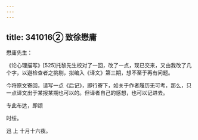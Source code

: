 ```yaml
---
---
---
```

title: 341016② 致徐懋庸
---




懋庸先生：

《论心理描写》[525]托黎先生校对了一回，改了一点，现已交来，又由我改了几个字，以避检查者之挑剔，拟编入《译文》第三期，想不至于再有问题。

今将原文寄回，请写一点《后记》，即行寄下，如关于作者履历无可考，那么，只一点译文出于某报某期也可以的。但译者自己的感想，也可以记进去。

专此布达，即颂

时绥。

迅 上 十月十六夜。